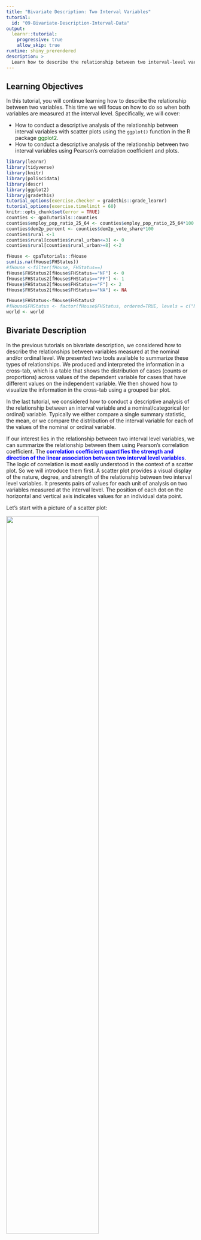 ```yaml
---
title: "Bivariate Description: Two Interval Variables"
tutorial:
  id: "09-Bivariate-Description-Interval-Data"
output: 
  learnr::tutorial:
    progressive: true
    allow_skip: true
runtime: shiny_prerendered
description: >
  Learn how to describe the relationship between two interval-level variables.
---
```


## Learning Objectives

In this tutorial, you will continue learning how to describe the relationship between two variables. This time we will focus on how to do so when both variables are measured at the interval level. Specifically, we will cover:

* How to conduct a descriptive analysis of the relationship between interval variables with scatter plots using the `ggplot()` function in the R package <span style="color:DarkGreen">ggplot2</span>.
* How to conduct a descriptive analysis of the relationship between two interval variables using Pearson's correlation coefficient and plots.



```r
library(learnr)
library(tidyverse)
library(knitr)
library(poliscidata)
library(descr)
library(ggplot2)
library(gradethis)
tutorial_options(exercise.checker = gradethis::grade_learnr)
tutorial_options(exercise.timelimit = 60)
knitr::opts_chunk$set(error = TRUE)
counties <- qpaTutorials::counties
counties$employ_pop_ratio_25_64 <- counties$employ_pop_ratio_25_64*100
counties$dem2p_percent <- counties$dem2p_vote_share*100
counties$rural <-1
counties$rural[counties$rural_urban<=3] <- 0
counties$rural[counties$rural_urban>=8] <-2

fHouse <- qpaTutorials::fHouse
sum(is.na(fHouse$FHStatus))
#fHouse <-filter(fHouse, FHStatus==)
fHouse$FHStatus2[fHouse$FHStatus=="NF"] <- 0
fHouse$FHStatus2[fHouse$FHStatus=="PF"] <- 1
fHouse$FHStatus2[fHouse$FHStatus=="F"] <- 2
fHouse$FHStatus2[fHouse$FHStatus=="NA"] <- NA

fHouse$FHStatus<-fHouse$FHStatus2
#fHouse$FHStatus <- factor(fHouse$FHStatus, ordered=TRUE, levels = c("NF", "PF", "F"))
world <- world
```



## Bivariate Description

In the previous tutorials on bivariate description, we considered how to describe the relationships between variables measured at the nominal and/or ordinal level. We presented two tools available to summarize these types of relationships. We produced and interpreted the information in a cross-tab, which is a table that shows the distribution of cases (counts or proportions) across values of the dependent variable for cases that have different values on the independent variable. We then showed how to visualize the information in the cross-tab using a grouped bar plot. 

In the last tutorial, we considered how to conduct a descriptive analysis of the relationship between an interval variable and a nominal/categorical (or ordinal) variable. Typically we either compare a single summary statistic, the mean, or we compare the distribution of the interval variable for each of the values of the nominal or ordinal variable. 

If our interest lies in the relationship between two interval level variables, we can summarize the relationship between them using Pearson's correlation coefficient. The  <span style="color:blue">**correlation coefficient quantifies the strength and direction of the linear association between two interval level variables**</span>.  The logic of correlation is most easily understood in the context of a scatter plot. So we will introduce them first. A scatter plot provides a visual display of the nature, degree, and strength of the relationship between two interval level variables. It presents pairs of values for each unit of analysis on two variables measured at the interval level. The position of each dot on the horizontal and vertical axis indicates values for an individual data point.


Let's start with a picture of a scatter plot:

![](images/samplescattervoteed.png){ width=70% }

This scatter plot shows the relationship between the two interval level measures **dem2p_vote_share**, the share of the presidential vote cast for Hillary Clinton in 2016, and **prop_college_grad**, the proportion of college graduates in US counties. Each dot represents one unit of analysis, i.e., one county. Its placement on the x-axis represents its value on the variable plotted on the x-axis, i.e., proportion college graduates. It's placement on the y-axis represents its value on the variable plotted on the y-axis, i.e., proportion voting for Clinton. The horizontal (vertical) line is located at the mean value of the proportion voting for Clinton (proportion college graduates).

Consider the point in the upper right and labeled Arlington, VA. This point corresponds to 0.74, the share of adults who graduated college, (plotted on the x-axis) and a 0.82 share of the votes cast for Clinton (plotted on the y-axis).

![](images/samplescattervoteedArlington.png){ width=70% }

Points -- like Arlington county VA -- in the upper right quadrant have values of **prop_college_grads** above the mean and values of **dem2p_vote_share** above the mean. Points in the lower left quadrant have values of **prop_college_grads** below the mean and values of **dem2p_vote_share** below the mean. When points are clustered in these two quadrants -- as in this example -- there is a positive relationship between the two variables.

Scatter plots are widely used and very informative about the nature of the relationship between two interval level variables. We can use the summary statistic, Pearson's correlation coefficient, to quantify the strength and direction of the relationship. Pearson's correlation coefficient, denoted  $r$, is given by the following formula:

$$r=\frac{1}{n-1} \Sigma \frac{ (x_i-\bar{x}) (y_i-\bar{y}) }{s_x s_y}$$
where

+ $x_i,y_i$ are the individual unit observations of $x$ and $y$, respectively
+ $\bar{x},\bar{y}$ are the sample means of $x$ and $y$, respectively
+ $s_x,s_y$ are the sample standard deviations of $x$ and $y$, respectively
+ $n$ is the sample size

Think through what this formula tells us.  When unit $i$'s value of both $x$ and $y$ are  above (or below) $\bar{x}$ and $\bar{y}$, $i$'s contribution to $r$ is positive. The more often that is true in our data, the greater $r$. In contrast, when  unit $i$'s  value is greater than the mean on one variable and less than the mean on the other, $i$'s contribution to $r$ is negative. The more often that is true in our data, the more $r$ will be negative.  If there is no systematic relationship between $x$ and $y$ then $r=0$.

The value of $r$ ranges between -1 and +1. 

+  $r>0$ indicates a positive relationship between $x$ and $y$: as one gets larger, the other gets larger.
+ $<0$ indicates a negative relationship: as one gets larger, the other gets smaller.
+ $r=0$ indicates no linear relationship.

Below is a picture illustrating the relationship between the pattern in a scatter plot and the correlation coefficient, $r$. A line is drawn through the points such that it is as close to all the points as possible. This helps us to gauge the relationship.  If the line is downward sloping (goes from upper left to lower right), as on the left, the correlation will be negative: higher values of one variable are associated with lower values of the other variable. If the line is upward sloping (goes from lower left to upper right), as on the right, the correlation will be positive: higher values of one variable are associated with higher values of the other variable. Finally, when the line is flat, as in the plot in the middle, there is no correlation between the two variables.  The steepness of the line is positively related to the strength of the correlation.

![](images/Samplecorrplots.png){ width=70% }

## Scatter plots

We follow the same basic steps to produce a scatter plot using `ggplot()` in the R package <span style="color:DarkGreen">ggplot2</span> as we have previous plots.

1.  Tell `ggplot()` the data that contains the variable(s) to plot.  
2.  Tell `ggplot()` which variable(s) to plot and on which axis. We do this by mapping the variables to the appropriate axis using the `mapping` argument and the `aes()` function. This time we need to specify a variable for each the x and y axis. By convention, the outcome variable is on the y-axis.
3.  Tell `ggplot()` how to plot the data by adding a **geom** layer. To create a scatter plot we use `geom_point()`.
4.  Add layers that make the plot more informative by adding labels and formatting scales.


To illustrate how to make a scatter plot we will ask the question how solid is support for democracy around the world? The data set **fHouse** contains the variables **Pro.Dem** and **FHTotalAggr**. **ProDem** is coded as the percent of respondents in a country that said "very good" or "fairly good" in response to the following question asked in the World Values Survey (Wave 5, 2005-2008) and the European Values Survey (2008):

>“I’m going to describe various types of political systems and ask what you think about each as a way of governing this country. For each one, would you say it is a very good, fairly good, fairly bad or very bad way of governing this country? ...Having a democratic system?

**FHTotalAggr** is the Freedom House (2017) measure of a country's composite level of democracy based on civil liberties and political rights, Freedom House, 2017. Higher scores are more democratic. 

We might hypothesize the following: <span style="color:chocolate"> In a comparison of [countries], those having [a higher level of democracy] will be more likely to [have higher support for democratic government] than will those having [a lower level of democracy].</span>

I've loaded the <span style="color:DarkGreen">ggplot2</span> package for you. Try to make a scatter plot based on the instructions above.


```r
library(ggplot2)
 
```

```r
The first argument of ggplot is data, here **fHouse**.
The second argument is mapping and should be set to
aes(), where we specify the x-axis variable (Pro.Dem) with the x
argument and the y-axis variable (FHTotalAggr) with the y argument.

End the line with a +!
```

```r
We want to plot points, so specify the geom_point
function. You don't need to give it any arguments.
```


```r
library(ggplot2)
ggplot(data=fHouse, mapping=aes(x=Pro.Dem, y=FHTotalAggr)) +
  geom_point() 
```

```r
grade_code()
```

Before we interpret our plot, let's clean it up!  The output above provides a warning that it has "Removed 125 rows containing missing values (geom_point)."  We can avoid this by filtering out the missing values using the `filter()` function in the <span style="color:DarkGreen">dplyr</span> package and piping the result to `ggplot()`. 


I'm going to make the points purple by specifying `color="purple"` inside the `geom_point()` function. Try editing the plot to pick a new color (For a list of the color names available see http://www.stat.columbia.edu/~tzheng/files/Rcolor.pdf)

I'm also going to add a `geom_smooth()` layer to the plot (remember the plus sign). This adds a line through the points and aids in our interpretation. I'm making the line orange using the `color` argument inside `geom_smooth()`, telling ggplot not to add standard errors around the line (`se=FALSE`), and to use the method of least squares to draw the line (`method="lm"`). We will talk more about least squares lines in the coming classes.

We need to load the <span style="color:DarkGreen">dplyr</span> package with the `library()` function.

Look carefully at the code to make sure you understand what each line of the code is doing. You will be asked to make your own scatter plots in class.

```r
library(dplyr)
fHouse %>%
  filter(!is.na(FHTotalAggr), !is.na(Pro.Dem)) %>%
  ggplot(mapping=aes(x=Pro.Dem, y=FHTotalAggr)) +
  geom_point(color="purple") +
  geom_smooth(color="orange",se=FALSE,method="lm") +
  labs(title="Support for Democratic Values \nand Level of Democracy", 
       x="Support for Democratic Rule", 
       y="Level of Democracy", 
       caption="Source: WVS and EVS, 2005-2008, \nFreedom House 2017") 
```


We can see that the points are quite widely scattered. In other words, there does not appear to be a strong relationship between the two variables. The line through the points is downward sloping but fairly flat, which also points to a weak (negative) relationship. There is no support for our hypothesis.

For more on scatter plots with `ggplot()` see: http://t-redactyl.io/blog/2016/02/creating-plots-in-r-using-ggplot2-part-5-scatterplots.html.



## The `cor()` function

Let's quantify the strength and direction of the linear relationship by calculating Pearson's correlation coefficient.

The `cor()` function in base R will accomplish this task. We will pass the function 4 arguments. The first two arguments are `x` and `y`, the two interval level variables for which we desire the correlation coefficient. In addition, we need to include the `use` argument if there are any missing values. It tells R how to handle them. The default method ("everything") will return NA if there are missing values in any variables. We will set `use = "pairwise.complete.obs"`. This means the function will include a unit (country in our example) if both units have a value on both variables. Finally, we need to tell the function the specific correlation measure to compute. We do so by setting the `method` argument equal to "pearson".



```r
cor(x=fHouse$Pro.Dem, y=fHouse$FHTotalAggr, use = "pairwise.complete.obs",method = "pearson")
```

The result, $r=-0.04$, is negative and close to zero. Thus we conclude that the relationship between these two variables is negative and weak. Perhaps surprisingly, there appears to be next to no relationship between support for democracy and level of democracy.

The data frame **fHouse** also contains the variable **Pro.Strong.Leader**. This is an interval variable that records the percent of respondents in a country that said "very good" or "fairly good" in response to the following question asked in the World Values Survey (Wave 5, 2005-2008) and the European Values Survey (2008):

> “I’m going to describe various types of political systems and ask you about each one as a way of governing the country. For each one, would you say it is a very good, fairly good, fairly bad or very bad way of governing this country?” ... “Having a strong leader who does not have to bother with parliament and elections?”


We might hypothesize the following: <span style="color:chocolate"> In a comparison of [countries], those having [a higher level of democracy] will be more likely to [have lower support for a strong leader] than will those having [a lower level of democracy].</span>

Edit the code below to produce a scatter plot illustrating the relationship between this variable and level of democracy (**FHTotalAggr**) from our previous example. We will begin by filtering out the missing values.  Try making the points blue and adding a red line.

```r
fHouse %>%
  filter(XXXX(FHTotalAggr), XXXX(Pro.Strong.Leader)) %>%
ggplot(mapping=aes(x=Pro.Strong.Leader, y= FHTotalAggr)) +
 geom_point(XXXX) +
  geom_smooth(XXXX) +
  labs(title="Support for Democratic Values \nand Level of Democracy",
       x="Support for a Strong Leader", 
       y="Level of Democracy", 
       caption="Source: WVS and EVS, 2005-2008, \nFreedom House 2017")
```

```r
Did you filter by selecting rows of the data frame fHouse 
that are not missing using !is.na? (Don't forget to 
pipe the results to ggplot).
Did you pass geom_point() color="blue"?
Did you pass geom_smooth()  color="red", eliminate 
the se by setting that argument to FALSE, and set 
the method argument to "lm"?
```

```r
fHouse %>%
  filter(!is.na(FHTotalAggr), !is.na(Pro.Strong.Leader)) %>%
ggplot(mapping=aes(x=Pro.Strong.Leader, y= FHTotalAggr)) +
 geom_point(color="blue") +
  geom_smooth(color="red",se=FALSE,method="lm") +
  labs(title="Support for Democratic Values \nand Level of Democracy",
       x="Support for a Strong Leader", 
       y="Level of Democracy", 
       caption="Source: WVS and EVS, 2005-2008, \nFreedom House 2017")
```

```r
grade_code()
```

We can see the relationship is negative. For countries in which there is more support of a strong leader there  tends to be less support for democracy.

Edit the code below to estimate Pearson's correlation coefficient.

```r
cor(XXX=XXX,y=XXX$XXX, use = XXX, method = "XXX")
```

```r
cor(x=fHouse$Pro.Strong.Leader,y=fHouse$FHTotalAggr, use = "pairwise.complete.obs", method = "pearson")
```

```r
grade_code()
```

What can we conclude? There is support for our hypothesies: There is a small magnitude negative correlation, approximately -0.283. Higher levels of support for a strong leader are  associated with lower levels of institutional democracy (and vice versa).

Finally, let's examine the relationship between **wage_growth** and **dem2p_vote_share** in the data frame **counties**.  **wage_growth** is an interval level variable that records the rate at which wages grew (or fell) over the last four years in a county. **dem2p_vote_share** is an interval level variable measuring the share of the vote for the Democrat, Hillary Clinton, in a county in 2016. This is a case where the outcome variable is clearly identifiable: **dem2p_vote_share**. So we will place it on the x-axis. Before creating the scatter plot, filter out any missing values. Make the points "blue" and add an "lm" line to the plot without standard errors (ser `se=FALSE`). Make the line "red". In the code below I've added the labels for you.

```r
counties %>%
  XXXX
  XXXX
  XXXX
  XXXX
  labs(title="Wage Growth and Support for Hillary Clinton",
       subtitle="US Counties 2016",
       x="Wage Growth", 
       y="Democratic Vote Share", 
       caption="Source: Linn, Nagler, and Zilinsky")
```

```r
Did you filter by selecting rows of the data frame fHouse 
that are not missing using !is.na? (Don't forget to 
pipe the results to ggplot).
```

```r
For the second XXXX call gpplot(). You don't need to specify data because
we've piped the filtered data to ggplot(). You do need to specify the mapping
argument with the aes() function and specify x=wage_growth and y=dem2p_vote_share
```

```r
Did you add geom+point() and pass it color="blue"?
Did you pass geom_smooth()  a color, eliminate the se 
by setting that argument to FALSE, and set the method
argument to "lm"?
Did you include a plus to add each layer to the plot?
```


```r
counties %>%
  filter(!is.na(wage_growth), !is.na(dem2p_vote_share)) %>%
ggplot(mapping=aes(x=wage_growth, y= dem2p_vote_share)) +
 geom_point(color="blue") +
  geom_smooth(color="red",se=FALSE,method="lm") +
  labs(title="Wage Growth and Support for Hillary Clinton",
       subtitle="US Counties 2016",
       x="Wage Growth", 
       y="Democratic Vote Share", 
       caption="Source: Linn, Nagler, and Zilinsky")
```

```r
grade_code()
```


This plot shows many counties grouped with low positive growth and that these counties had a wide range of vote share for Hillary Clinton.

Now let's estimate the correlation coefficient between these two variables.

```r

```

```r
Did you call the cor() function and pass 4 arguments?
  x, y, method, and use?
```

```r
cor(x=counties$wage_growth, y=counties$dem2p_vote_share, use = "pairwise.complete.obs",  method = "pearson")
```

```r
grade_code()
```

## The Takeaways

The key things to remember about examining the relationship between variables measured at the interval level are:

1. We  can summarize the relationship between two interval variables using <span style="color:blue">Pearson's correlation coefficient</span>. The correlation coefficient ranges between -1 and +1. Negative values indicate an inverse relationship between two variables: higher values of one variable are associated with lower variables of another. Positive values indicate a direct relationship: higher values of one variable are associated with higher variables of the other variable (and lower values with lower values).  The closer the correlation coefficient is to zero, the weaker the relationship. It is important to remember that the correlation coefficient assesses the strength and direction of a linear relationship. Not all relationships are linear. If a scatter plot reveals a relationship that is not linear, the correlation coefficient is meaningless.
2. We can visualize the relationship between two interval variables with a scatter plot using `ggplot()` in the <span style="color:DarkGreen">ggplot2</span> package using  `geom_point()`. We can add a line to the plot that goes through the points such that it is as close to all the points as possible using the `geom_smooth()` function.  If the line is downward sloping (goes from upper left to lower right), the correlation will be negative: higher values of one variable are associated with lower values of the other variable. If the line is upward sloping (goes from lower left to upper right),  the correlation will be positive: higher values of one variable are associated with higher values of the other variable. Finally, when the line is flat, there is no correlation between the two variables.  The steepness of the line is positively related to the strength of the correlation.



## Test your Knowledge

We've now completed three tutorials on describing relationships between two variables. Test your knowledge by answering the following questions.


```r
question("Which of the following statements is true",
  answer("We describe the relationship between two categorical variables by comparing the mean of one variable for categories of the other variable", correct=FALSE, message = "We do not summarize a caetgorical variable with a mean, so this is inapproprite. "),
  answer("A cross-tab illustrates the relationship between two categorical variables", correct=TRUE, message="Cross-tabs show the distribution of one categorical variable given values of another categorical variable. "),
  answer("The relationship between two interval variables is illustrated by comparing their distributions across categories. ", correct=FALSE, message = "We illustrate the relationship between interval variables using scatter plots. "),
  allow_retry = TRUE,
  try_again = " "
)
```



```r
question("Which of the following statements are true",
  answer("If Pearson's correlation coefficient, $r$, is near zero, there is evidence that the variables are not related to each other. ", correct=TRUE, message="The closer a correlation is to zero, the less strongly the two variables are related. "),
  answer("If Pearson's correlation coefficient, $r$, =0.6, there is a fairly strong tendency for values of x above the mean to occur with values of y above the mean and values of x below the mean to occur with values of y above the mean. ", correct = FALSE, message="A positive correlation occurs when values of x & y above the mean tend to toccur together AND values of x & y below the mean tend to occur together . "),
  answer("If x is hours spent studying and y is correct answers to homework, we expect a negative correlation", correct = FALSE, message="Since studying should improve performance higher x should be systematically related to higher y and thus we expect a positive correlation. "),
  answer("If x is your skill at golf and y is your golf score, we expect a negative correlation", correct=TRUE, message = "The more skilled at golf, the lower your score and thus we expect a negative correlation."),
  allow_retry = TRUE,
  try_again = "Hint: Select all true statementss."
)
```

Consider the following cross-tab between the effective number of parliamentary parties in a country, **enpp3_democ**, and whether or not the country is a member of the European Union, **eu**, and answer the question:

```r
library(descr)
CrossTable(x=world$eu, y=world$enpp3_democ, prop.r=FALSE, prop.c=TRUE, prop.t=FALSE, prop.chisq = FALSE)
```

```r
question("Which of the following statements are true",
  answer("Of countries with 1-3 political parties, almost 81% are not members of the European Union", correct = TRUE, message="There are 31 countries with 1-3 parties and 25 or 81% are not members of the EU. "),
  answer("Of EU member states, about 30% have 4-5 parties", correct=FALSE, message = "30.4 is the percent of countries with 4-5 parties who are members of the EU (69.6% are not). "),
  answer("The more parties a country has, the more likely they are to be members of the EU", correct = TRUE, message="As we move from fewer to more parties, the proportion of EU member states increases. "),
  allow_retry = TRUE,
  try_again = "Hint: More than one statement is true."
)
```

Consider the following scatter plot between government effectiveness (0 to 100 where 100 is more effective), **effectiveness**, and fertility rate (the number of children born per woman), **fertility**.

```r
ggplot(data=world, mapping=aes(x=effectiveness, y=fertility)) +
  geom_point() +
  geom_smooth(method="lm", se=FALSE, linetype="dashed") +
  labs(title="Government Effectiveness and Fertility Around the World",
       x="Government Effectiveness Score",
       y="Number of Children")
```



```r
question("Which of the following statements are true",
  answer("Each point represents a country's effectiveness on the x-axis and fertility on the y axis. ", correct=TRUE),
  answer("There is a positive correlation between effectiveness and fertility ", correct = FALSE, message="Because higher values of government effectiveness are associated with lower values of fertility, the correlation is negative. "),
  answer("The plot suggests a Pearson correlation close to zero", correct = FALSE, message="Randomly scattered points would suggest a correlation close to zero, but these are not randomly distributed. "),
  answer("There is a negative correlation between effectiveness and fertility. ", correct=TRUE, message = "Because higher values of government effectiveness are associated with lower values of fertility, the correlation is negative. "),
  allow_retry = TRUE,
  try_again = "Hint: More than one statement is true."
)
```